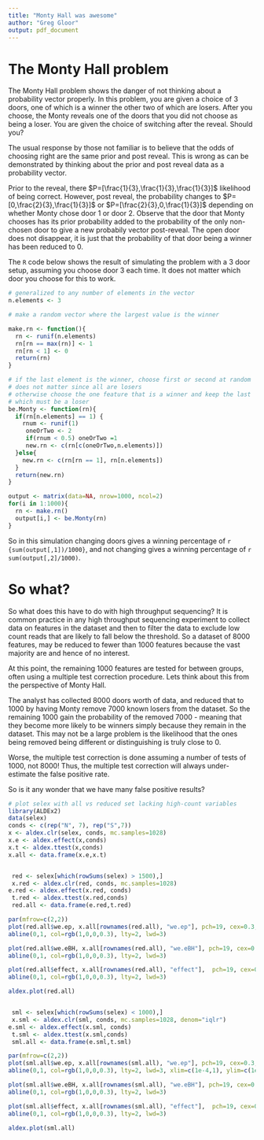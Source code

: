 ```yaml
---
title: "Monty Hall was awesome"
author: "Greg Gloor"
output: pdf_document
---
```


# The Monty Hall problem

The Monty Hall problem shows the danger of not thinking about a probability vector properly. In this problem, you are given a choice of 3 doors, one of which is a winner the other two of which are losers. After you choose, the Monty reveals one of the doors that you did not choose as being a loser. You are given the choice of switching after the reveal. Should you?

The usual response by those not familiar is to believe that the odds of choosing right are the same prior and post reveal. This is wrong as can be demonstrated by thinking about the prior and post reveal data as a probability vector.

Prior to the reveal, there $P=[\frac{1}{3},\frac{1}{3},\frac{1}{3}]$ likelihood of being correct. However, post reveal, the probability changes to $P=[0,\frac{2}{3},\frac{1}{3}]$ or $P=[\frac{2}{3},0,\frac{1}{3}]$ depending on whether Monty chose door 1 or door 2. Observe that the door that Monty chooses has its prior probability added to the probability of the only  non-chosen door to give a new probabily vector post-reveal. The open door does not disappear, it is just that the probability of that door being a winner has been reduced to 0.

The `R` code below shows the result of simulating the problem with a 3 door setup, assuming you choose door 3 each time. It does not matter which door you choose for this to work.

```r

# generalized to any number of elements in the vector
n.elements <- 3

# make a random vector where the largest value is the winner

make.rn <- function(){
  rn <- runif(n.elements)
  rn[rn == max(rn)] <- 1
  rn[rn < 1] <- 0
  return(rn)
}

# if the last element is the winner, choose first or second at random
# does not matter since all are losers
# otherwise choose the one feature that is a winner and keep the last
# which must be a loser
be.Monty <- function(rn){
  if(rn[n.elements] == 1) {
    rnum <- runif(1)
     oneOrTwo <- 2
     if(rnum < 0.5) oneOrTwo =1
     new.rn <- c(rn[c(oneOrTwo,n.elements)])
  }else{
    new.rn <- c(rn[rn == 1], rn[n.elements])
  }
  return(new.rn)
}

output <- matrix(data=NA, nrow=1000, ncol=2)
for(i in 1:1000){
  rn <- make.rn()
  output[i,] <- be.Monty(rn)
}

```

So in this simulation changing doors gives a winning percentage of `r {sum(output[,1])/1000}`, and not changing gives a winning percentage of  `r sum(output[,2]/1000)`.

# So what?

So what does this have to do with high throughput sequencing? It is common practice in any high throughput sequencing experiment to collect data on \emph{all} features in the dataset and then to filter the data to exclude low count reads that are likely to fall below the \emph{significance} threshold. So a dataset of 8000 features, may be reduced to fewer than 1000 features because the vast majority are \emph{sparse} and hence of no interest.

At this point, the remaining 1000 features are tested for \emph{relative difference} between groups, often using a multiple test correction procedure. Lets think about this from the perspective of Monty Hall.

The analyst has collected 8000 doors worth of data, and reduced that to 1000 by having Monty remove 7000 known losers from the dataset. So the remaining 1000 gain the probability of the removed 7000 - meaning that they become more likely to be winners simply because they remain in the dataset. This may not be a large problem is the likelihood that the ones being removed being different or distinguishing is truly close to 0.

Worse, the multiple test correction is done assuming a number of tests of 1000, not 8000! Thus, the multiple test correction will always under-estimate the false positive rate.

So is it any wonder that we have many false positive results?

```r
# plot selex with all vs reduced set lacking high-count variables
library(ALDEx2)
data(selex)
conds <- c(rep("N", 7), rep("S",7))
x <- aldex.clr(selex, conds, mc.samples=1028)
x.e <- aldex.effect(x,conds)
x.t <- aldex.ttest(x,conds)
x.all <- data.frame(x.e,x.t)


 red <- selex[which(rowSums(selex) > 1500),]
 x.red <- aldex.clr(red, conds, mc.samples=1028)
e.red <- aldex.effect(x.red, conds)
 t.red <- aldex.ttest(x.red,conds)
 red.all <- data.frame(e.red,t.red)

par(mfrow=c(2,2))
plot(red.all$we.ep, x.all[rownames(red.all), "we.ep"], pch=19, cex=0.3, col=rgb(0,0,0,0.1), xlab="reduced P value", ylab="all P value", log="xy")
abline(0,1, col=rgb(1,0,0,0.3), lty=2, lwd=3)

plot(red.all$we.eBH, x.all[rownames(red.all), "we.eBH"], pch=19, cex=0.3, col=rgb(0,0,0,0.1), xlab="reduced P adj", ylab="all P adj", log="xy")
abline(0,1, col=rgb(1,0,0,0.3), lty=2, lwd=3)

plot(red.all$effect, x.all[rownames(red.all), "effect"],  pch=19, cex=0.3, col=rgb(0,0,0,0.1), xlab="reduced effect", ylab="all effect")
abline(0,1, col=rgb(1,0,0,0.3), lty=2, lwd=3)

aldex.plot(red.all)


 sml <- selex[which(rowSums(selex) < 1000),]
 x.sml <- aldex.clr(sml, conds, mc.samples=1028, denom="iqlr")
e.sml <- aldex.effect(x.sml, conds)
 t.sml <- aldex.ttest(x.sml,conds)
 sml.all <- data.frame(e.sml,t.sml)

par(mfrow=c(2,2))
plot(sml.all$we.ep, x.all[rownames(sml.all), "we.ep"], pch=19, cex=0.3, col=rgb(0,0,0,0.1), xlab="smluced P value", ylab="all P value", log="xy")
abline(0,1, col=rgb(1,0,0,0.3), lty=2, lwd=3, xlim=c(1e-4,1), ylim=c(1e-4,1))

plot(sml.all$we.eBH, x.all[rownames(sml.all), "we.eBH"], pch=19, cex=0.3, col=rgb(0,0,0,0.1), xlab="smluced P adj", ylab="all P adj", log="xy", xlim=c(1e-2,1), ylim=c(1e-2,1))
abline(0,1, col=rgb(1,0,0,0.3), lty=2, lwd=3)

plot(sml.all$effect, x.all[rownames(sml.all), "effect"],  pch=19, cex=0.3, col=rgb(0,0,0,0.1), xlab="smluced effect", ylab="all effect")
abline(0,1, col=rgb(1,0,0,0.3), lty=2, lwd=3)

aldex.plot(sml.all)
```
